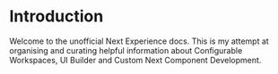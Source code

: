 # Introduction
 
Welcome to the unofficial Next Experience docs. This is my attempt at organising and curating helpful information about Configurable Workspaces, UI Builder and Custom Next Component Development.